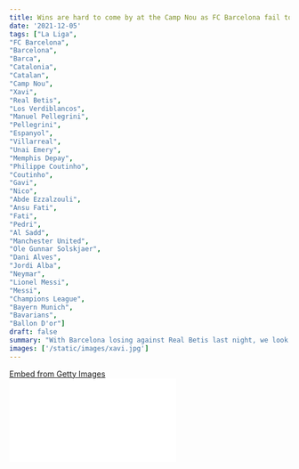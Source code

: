 ```yaml
---
title: Wins are hard to come by at the Camp Nou as FC Barcelona fail to instil hope ahead of CL tie
date: '2021-12-05'
tags: ["La Liga",
"FC Barcelona",
"Barcelona",
"Barca",
"Catalonia",
"Catalan",
"Camp Nou",
"Xavi",
"Real Betis",
"Los Verdiblancos",
"Manuel Pellegrini",
"Pellegrini",
"Espanyol",
"Villarreal",
"Unai Emery",
"Memphis Depay",
"Philippe Coutinho",
"Coutinho",
"Gavi",
"Nico",
"Abde Ezzalzouli",
"Ansu Fati",
"Fati",
"Pedri",
"Al Sadd",
"Manchester United",
"Ole Gunnar Solskjaer",
"Dani Alves",
"Jordi Alba",
"Neymar",
"Lionel Messi",
"Messi",
"Champions League",
"Bayern Munich",
"Bavarians",
"Ballon D'or"]
draft: false
summary: "With Barcelona losing against Real Betis last night, we look at the positives and negatives that Xavi has to contend with along with the level of expectations around the club."
images: ['/static/images/xavi.jpg']
---
```


<div
  className="getty embed image"
  style={{
    backgroundColor: '#fff',
    display: 'inline-block',
    fontFamily: 'Roboto, sans-serif',
    color: '#a7a7a7',
    fontSize: '11px',
    width: '100%',
    maxWidth: '594px',
    float: 'left',
    marginRight: '20px',
    marginBottom: '20px',
  }}
>
  <div style={{ padding: 0, margin: 0, textAlign: 'left' }}>
    <a
      href="http://www.gettyimages.in/detail/1357165291"
      target="_blank"
      style={{
        color: '#a7a7a7',
        textDecoration: 'none',
        fontWeight: 'normal !important',
        border: 'none',
        display: 'inline-block',
      }}
    >
      Embed from Getty Images
    </a>
  </div>
  <div
    style={{
      overflow: 'hidden',
      position: 'relative',
      height: 0,
      padding: '66.66667% 0 0 0',
      width: '100%',
    }}
  >
    <iframe
      src="//embed.gettyimages.com/embed/1357165291?et=DGiIocOOS5d-76nQtZYD5A&tld=in&sig=wpEtYzJyYQv5LnXFSMAVSwuzJtK39FGLuPz9Kj3L4-A=&caption=true&ver=1"
      scrolling="no"
      frameBorder={0}
      width={594}
      height={396}
      style={{
        display: 'inline-block',
        position: 'absolute',
        top: 0,
        left: 0,
        width: '100%',
        height: '100%',
        margin: 0,
      }}
    />
  </div>
</div>

Real Betis took the trip to Catalonia as they faced FC Barcelona in their own backyard in a game which saw Xavi and his boys come on the back of two consecutive La Liga wins against Espanyol and Villarreal, but it all felt gloomy over the Camp Nou as Real Betis claimed a 1-0 win.

Over the years, Real Betis have been giving the Catalan side a good run for their money in terms of performances, but results went in favour of Barcelona. This time around, it was a different story when it came to the results as Juanmi emerged from the pack to give Los Verdiblancos all three points at the Camp Nou.

Apparently, it's the first loss for Barcelona in La Liga under the Xavi era. That definitely sounds bad!

It sounds bad and it tastes sour because if you look at the way Barcelona have been performing since Xavi arrived, you could say that they have not been so convincing (let alone pleasing) in terms of their performances on the field. On many occasions, they have just managed to creep through, scrape a victory and claim all three points.

Since Xavi arrived, the hype and the vibe has been positive around the club as he clearly represents what the DNA is all about in the iconic Catalan side. On the 21st of November, 2021 - Xavi took charge for the first time as a manager of his own beloved club against Espanyol after his stint as the head coach of Al Sadd (A Qatari based club). Memphis Depay came up with the goods after scoring a penalty which was enough to claim all three points as Xavi's men held on that goal. On another day, a regular Barca side would go on and put four or five past their opponents, but they seemed to cling on to that one goal lead as much as they could.

A week later, in La Liga, they took the trip to Villarreal where they played the Yellow Submarines in their own backyard. That was a frantic game which ebbed and flowed, but the men the red and blue were probably lucky to escape a draw or a loss as Unai Emery's boys were not clinical enough in the final third. That game ended in a 3-1 win for the visitors.

With the way Barca have been playing since Xavi arrived, it was bound to know that they would eventually slip and they did just that. Fast forward one week and we have the game against Real Betis where Xavi and his boys fail to impress and build on their consecutive La Liga wins.

Before Xavi arrived at the club, it was evident that he had a lot of work to do to get this Barca side up and running this season as well as in the years to come. He may have got two winning results that has lifted their overall league position, but the cracks are still wide open at the helm of Camp Nou.

Right now, at this point in time, Barcelona are not playing as a team. They are struggling to get going, they are finding it hard to connect the dots on a regular basis. At the end of the day, they rely on individuals to come up with the goals to take this team over the line. It's the same situation that Manchester United find themselves in. They rely and depend on individual brilliance when Ole Gunnar Solskjaer was in charge of the first team squad.

We are all keen to see the difference that Xavi has made to this side, but so far, it's just been four games that he has managed so far. The sample size is small for sure, but against Betis, there were little spells during the game where we could see the kind of play and vision that Xavi wants his team to play which included high intensity, high press and wide play. Wide play was used in the glory days of the club when Dani Alves and Jordi Alba owned their respective wings with Messi and Neymar alongside them.

That style of play was halted by Betis as they restricted the movement of the Catalan boys and took the game to the hosts. With Manuel Pellegrini in charge of Betis, the experienced manager is able to see the game well and ask his players to adapt accordingly, which is why Betis were able to identify the threat caused to them and overcome it.

The Barcelona manager is probably not able to get his message across to his boys clearly. Xavi needs to allow his players to play and demand a lot from them as well. It's not just about going forward and being cheeky upfront. You need to be resolute and stubborn while it comes to putting in the yards defensively.

On the other hand, Xavi is looking to make effective and efficient use of his squad by giving players an opportunity to be out there on the field. We've seen Coutinho off late and we've also seen Gavi, Nico and Ezzalzouli getting more playing minutes than what they used to get when Ronald Koeman was in charge. Obviously, more often than not, giving minutes to these young players at this stage of the season can prove costly as things may go haywire. By the time the season comes to a close, you could be in a position where you'll need to make up for a lot of lost ground. It will be difficult to make up for it as there is no sign so far that this Barcelona side can click continuously week in and week out.

Philippe Coutinho is one of the most experienced members of this squad, but injuries have kept him stalled at a point where there is a ray of hope that he could still deliver for the club like he used to back in Liverpool. His current manager is that ray of hope. He's been giving the Brazilian a few minutes on the field to prove himself that he can be worth a portion of every penny that Barcelona have spent on him.

However, we might see a lot of these fringe players getting a chance as the season progresses, but that may all change depending on the outcome of what their Champions League fixture against Bayern Munich holds for them. That game holds everything on the line for those associated with the club as they need to pick themselves up and get a win against the German champions.

Having mentioned it, that win is not going to come easy as the Bavarians will be looking to deepen the wounds of the Catalan club especially after what happened at the Ballon D'or ceremony where Lionel Messi was crowned the winner while many suggested that Robert Lewandowski deserved the award.

Bayern's Thomas Muller has indicated that the Bavarians will come strong and hit hard in their next match starting from the Champions League to send out a message to the hierarchy at France Football (French Magazine that presents the Ballon D'or). Sadly, for the Barca fans, that Champions League fixture is against their own club. Based on the results that have taken place between these two sides in the last 18 months, you can be rest assured that things will get pretty ugly for FC Barcelona.

At the end of the day, we need to be patient with FC Barcelona. We've all been blinded by their success and glory in the last decade. Things have changed and the football world has evolved where FC Barcelona are not a **prime** European giant. Right now, Barcelona are completely dependent on the likes of Gavi, Nico, Abde Ezzalzouli, Ansu Fati, Pedri and a few more. They are dependent on their youngsters to deliver a lot. You could say that it's not good for something such as this to happen and expect it from these youngster's in their side, but that's the **REALITY**.

The Reality is that this is where FC Barcelona are now and this is where they may be for a few years. The positives with this is that the youngster's are having a good exposure of the game and it's intensity at a very young age. By the time these youngster's mature, you could say that they could be world class in their respective positions.

The **expectations** are just so high and our suggestion is that we should probably lower the expectations on this Barcelona side. On one hand, it's good that the club are dependent on these youngsters to deliver because of the **exposure** they get, but keeping the levels high for sustainable periods might be a big task for the players. You may **crack** or **excel** under enormous pressure.

Xavi is doing the right thing by giving players a chance whether they are youngsters or seniors, but the chemistry needs to develop as soon as possible especially with games arriving thick and fast on the horizon, in particular, their Champions League fixture on Wednesday night against the mighty Bayern Munich.
